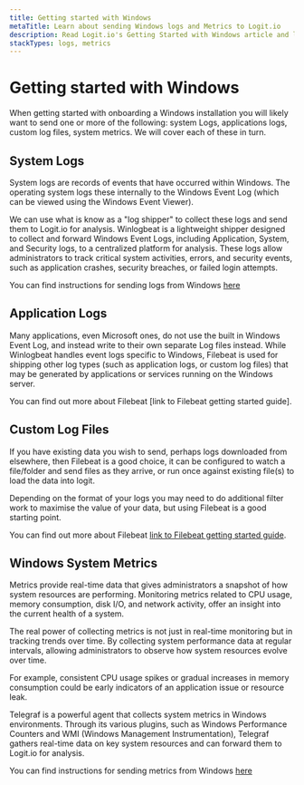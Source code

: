 ```yaml
---
title: Getting started with Windows
metaTitle: Learn about sending Windows logs and Metrics to Logit.io
description: Read Logit.io's Getting Started with Windows article and learn how to collect, process, and export telemetry data from Windows applications and system processes
stackTypes: logs, metrics
---
```


# Getting started with Windows

When getting started with onboarding a Windows installation you will likely want to send one or more of the following:
system Logs, applications logs, custom log files, system metrics. We will cover each of these in turn.

## System Logs

System logs are records of events that have occurred within Windows. 
The operating system logs these internally to the Windows Event Log 
(which can be viewed using the Windows Event Viewer).

We can use what is know as a "log shipper" to collect these logs and send them to Logit.io for analysis. 
Winlogbeat is a lightweight shipper designed to collect and forward Windows Event Logs, 
including Application, System, and Security logs, to a centralized platform for analysis. 
These logs allow administrators to track critical system activities, errors, and security events, 
such as application crashes, security breaches, or failed login attempts.

You can find instructions for sending logs from Windows [here](../integrations/windows#logs)

## Application Logs

Many applications, even Microsoft ones, do not use the built in Windows Event Log, 
and instead write to their own separate Log files instead.
While Winlogbeat handles event logs specific to Windows, Filebeat is used for shipping 
other log types (such as application logs, or custom log files) that may be generated 
by applications or services running on the Windows server. 

You can find out more about Filebeat [link to Filebeat getting started guide].

## Custom Log Files

If you have existing data you wish to send, perhaps logs downloaded from elsewhere, 
then Filebeat is a good choice, it can be configured to watch a file/folder and send 
files as they arrive, or run once against existing file(s) to load the data into logit.

Depending on the format of your logs you may need to do additional filter 
work to maximise the value of your data, but using Filebeat is a good starting point.

You can find out more about Filebeat [link to Filebeat getting started guide]().

## Windows System Metrics

Metrics provide real-time data that gives administrators a snapshot of how system resources are performing. 
Monitoring metrics related to CPU usage, memory consumption, disk I/O, and network activity, 
offer an insight into the current health of a system.

The real power of collecting metrics is not just in real-time monitoring but in tracking trends over time. 
By collecting system performance data at regular intervals, allowing administrators to observe 
how system resources evolve over time.

For example, consistent CPU usage spikes or gradual increases in memory consumption could be early 
indicators of an application issue or resource leak.

Telegraf is a powerful agent that collects system metrics in Windows environments. 
Through its various plugins, such as Windows Performance Counters and WMI (Windows Management Instrumentation), 
Telegraf gathers real-time data on key system resources and can forward them to Logit.io for analysis. 

You can find instructions for sending metrics from Windows [here](../integrations/windows#metrics)
